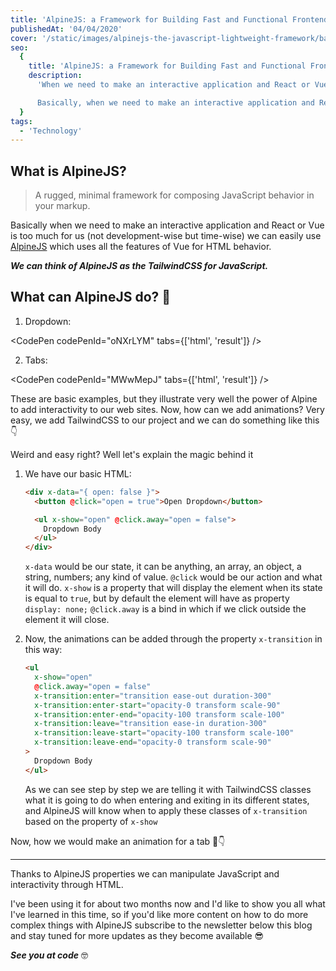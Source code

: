 ```yaml
---
title: 'AlpineJS: a Framework for Building Fast and Functional Frontends'
publishedAt: '04/04/2020'
cover: '/static/images/alpinejs-the-javascript-lightweight-framework/banner.jpeg'
seo:
  {
    title: 'AlpineJS: a Framework for Building Fast and Functional Frontends',
    description:
      'When we need to make an interactive application and React or Vue is too much for us, AlpineJS comes in to make our work faster.

      Basically, when we need to make an interactive application and React or Vue is too much for us (not development-wise but time-wise) we can easily use AlpineJS which uses all the features of Vue for HTML behavior.',
  }
tags:
  - 'Technology'
---
```


## What is AlpineJS?

> A rugged, minimal framework for composing JavaScript behavior in your markup.

Basically when we need to make an interactive application and React or Vue is too much for us (not development-wise but time-wise) we can easily use [AlpineJS](https://github.com/alpinejs/alpine) which uses all the features of Vue for HTML behavior.

_**We can think of AlpineJS as the TailwindCSS for JavaScript.**_

## What can AlpineJS do? 🧐

1. Dropdown:

<CodePen codePenId="oNXrLYM" tabs={['html', 'result']} />

2. Tabs:

<CodePen codePenId="MWwMepJ" tabs={['html', 'result']} />

These are basic examples, but they illustrate very well the power of Alpine to add interactivity to our web sites. Now, how can we add animations? Very easy, we add TailwindCSS to our project and we can do something like this 👇

<CodePen codePenId="mdJZEwg" />

Weird and easy right? Well let's explain the magic behind it

1. We have our basic HTML:

   ```html
   <div x-data="{ open: false }">
     <button @click="open = true">Open Dropdown</button>

     <ul x-show="open" @click.away="open = false">
       Dropdown Body
     </ul>
   </div>
   ```

   `x-data` would be our state, it can be anything, an array, an object, a string, numbers; any kind of value.
   `@click` would be our action and what it will do.
   `x-show` is a property that will display the element when its state is equal to `true`, but by default the element will have as property `display: none;`
   `@click.away` is a bind in which if we click outside the element it will close.

2. Now, the animations can be added through the property `x-transition` in this way:
   ```html
   <ul
     x-show="open"
     @click.away="open = false"
     x-transition:enter="transition ease-out duration-300"
     x-transition:enter-start="opacity-0 transform scale-90"
     x-transition:enter-end="opacity-100 transform scale-100"
     x-transition:leave="transition ease-in duration-300"
     x-transition:leave-start="opacity-100 transform scale-100"
     x-transition:leave-end="opacity-0 transform scale-90"
   >
     Dropdown Body
   </ul>
   ```
   As we can see step by step we are telling it with TailwindCSS classes what it is going to do when entering and exiting in its different states, and AlpineJS will know when to apply these classes of `x-transition` based on the property of `x-show`

Now, how we would make an animation for a tab 🧐👇

<CodePen codePenId="dyoBXxB" />

---

Thanks to AlpineJS properties we can manipulate JavaScript and interactivity through HTML.

I've been using it for about two months now and I'd like to show you all what I've learned in this time, so if you'd like more content on how to do more complex things with AlpineJS subscribe to the newsletter below this blog and stay tuned for more updates as they become available 😎

_**See you at code**_ 🤓
